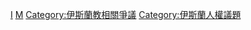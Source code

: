 [[Category:婚姻與宗教|I]]
[[Category:伊斯蘭教家事法|M]]
[[Category:伊斯蘭教相關爭議|Category:伊斯蘭教相關爭議]]
[[Category:伊斯蘭人權議題|Category:伊斯蘭人權議題]]